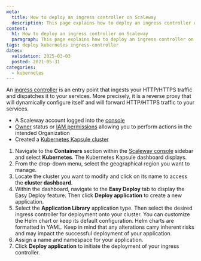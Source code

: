 ```yaml
---
meta:
  title: How to deploy an ingress controller on Scaleway
  description: This page explains how to deploy an ingress controller on a Scaleway Kubernetes Kapsule or Kosmos cluster.
content:
  h1: How to deploy an ingress controller on Scaleway
  paragraph: This page explains how to deploy an ingress controller on a Scaleway Kubernetes Kapsule or Kosmos cluster.
tags: deploy kubernetes ingress-controller
dates:
  validation: 2025-03-03
  posted: 2021-05-31
categories:
  - kubernetes
---
```


An [ingress controller](/kubernetes/concepts/#ingress-controller) is an entry point that ingests your HTTP/HTTPS traffic and dispatches it to your services. More precisely, it is a reverse proxy that will dynamically configure itself and will forward HTTP/HTTPS traffic to your services.

<Macro id="requirements" />

- A Scaleway account logged into the [console](https://console.scaleway.com)
- [Owner](/iam/concepts/#owner) status or [IAM permissions](/iam/concepts/#permission) allowing you to perform actions in the intended Organization
- Created a [Kubernetes Kapsule cluster](/kubernetes/how-to/create-cluster/)

1. Navigate to the **Containers** section within the [Scaleway console](https://console.scaleway.com) sidebar and select **Kubernetes**. The Kubernetes Kapsule dashboard displays.
2. From the drop-down menu, select the geographical region you want to manage.
3. Locate the cluster you want to modify and click on its name to access the **cluster dashboard**.
4. Within the dashboard, navigate to the **Easy Deploy** tab to display the Easy Deploy feature. Then click **Deploy application** to create a new application.
5. Select the **Application Library** application type. Then select the desired ingress controller for deployment onto your cluster.
   <Message type="note">
     You can customize the Helm chart or keep its default configuration. Helm charts are formatted in YAML. Keep in mind that any alterations carry inherent risks and may impact the successful deployment of your application.
   </Message>
6. Assign a name and namespace for your application.
7. Click **Deploy application** to initiate the deployment of your ingress controller.
